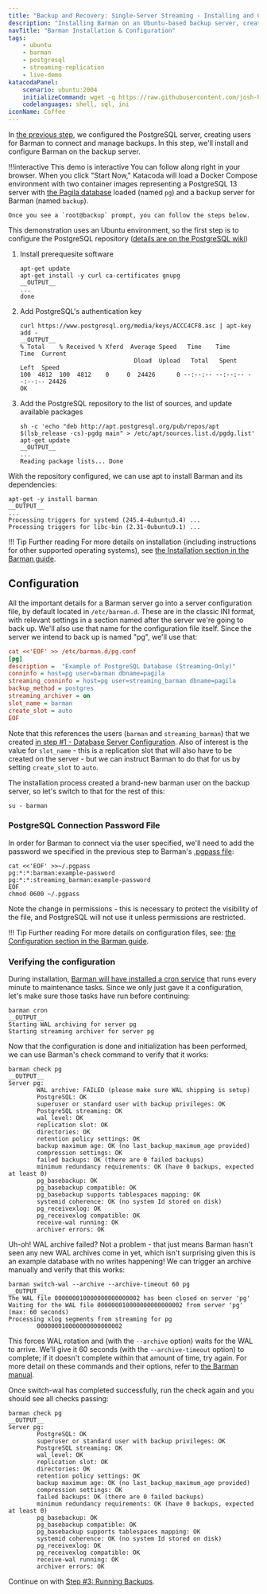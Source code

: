 ```yaml
---
title: "Backup and Recovery: Single-Server Streaming - Installing and Configuring Barman"
description: "Installing Barman on an Ubuntu-based backup server, creating a configuration file and testing the connection"
navTitle: "Barman Installation & Configuration"
tags:
    - ubuntu
    - barman
    - postgresql
    - streaming-replication
    - live-demo
katacodaPanel:
    scenario: ubuntu:2004
    initializeCommand: wget -q https://raw.githubusercontent.com/josh-heyer/barmantutorial/main/step02-backup-setup/docker-compose.yaml ; docker-compose up -d ; clear ; docker exec -it backup /bin/bash
    codelanguages: shell, sql, ini
iconName: Coffee
---
```


In [the previous step](step01-db-setup), we configured the PostgreSQL server, creating users for Barman to connect and manage backups. In this step, we'll install and configure Barman on the backup server.

!!!interactive This demo is interactive
    You can follow along right in your browser. When you click "Start Now," Katacoda will load a Docker Compose 
    environment with two container images representing a PostgreSQL 13 server with 
    [the Pagila database](https://github.com/devrimgunduz/pagila) loaded (named `pg`)
    and a backup server for Barman (named `backup`).

    Once you see a `root@backup` prompt, you can follow the steps below.

<KatacodaPanel />

This demonstration uses an Ubuntu environment, so the first step is to configure the PostgreSQL repository ([details are on the PostgreSQL wiki](https://wiki.postgresql.org/wiki/Apt))

1. Install prerequesite software

    ```shell
    apt-get update
    apt-get install -y curl ca-certificates gnupg 
    __OUTPUT__
    ...
    done
    ```
2. Add PostgreSQL's authentication key

    ```shell
    curl https://www.postgresql.org/media/keys/ACCC4CF8.asc | apt-key add -
    __OUTPUT__
    % Total    % Received % Xferd  Average Speed   Time    Time     Time  Current
                                    Dload  Upload   Total   Spent    Left  Speed
    100  4812  100  4812    0     0  24426      0 --:--:-- --:--:-- --:--:-- 24426
    OK    
    ```

3. Add the PostgreSQL repository to the list of sources, and update available packages

    ```shell
    sh -c 'echo "deb http://apt.postgresql.org/pub/repos/apt $(lsb_release -cs)-pgdg main" > /etc/apt/sources.list.d/pgdg.list'
    apt-get update
    __OUTPUT__
    ...
    Reading package lists... Done
    ```

With the repository configured, we can use apt to install Barman and its dependencies:

```shell
apt-get -y install barman
__OUTPUT__
...
Processing triggers for systemd (245.4-4ubuntu3.4) ...
Processing triggers for libc-bin (2.31-0ubuntu9.1) ...
```

!!! Tip Further reading
    For more details on installation (including instructions for other supported operating systems), see [the Installation section in the Barman guide](http://docs.pgbarman.org/release/2.12/#installation).

## Configuration

All the important details for a Barman server go into a server configuration file, by default located in `/etc/barman.d`. These are in the classic INI format, with relevant settings in a section named after the server we're going to back up. We'll also use that name for the configuration file itself. Since the server we intend to back up is named "pg", we'll use that:

```ini
cat <<'EOF' >> /etc/barman.d/pg.conf
[pg]
description =  "Example of PostgreSQL Database (Streaming-Only)"
conninfo = host=pg user=barman dbname=pagila
streaming_conninfo = host=pg user=streaming_barman dbname=pagila
backup_method = postgres
streaming_archiver = on
slot_name = barman
create_slot = auto
EOF
```

Note that this references the users (`barman` and `streaming_barman`) that we created [in step #1 - Database Server Configuration](../step01-db-setup/). Also of interest is the value for `slot_name` - this is a replication slot that will also have to be created on the server - but we can instruct Barman to do that for us by setting `create_slot` to `auto`.

The installation process created a brand-new barman user on the backup server, so let's switch to that for the rest of this:

```shell
su - barman
```

### PostgreSQL Connection Password File

In order for Barman to connect via the user specified, we'll need to add the password we specified in the previous step to Barman's [.pgpass file](https://www.postgresql.org/docs/current/libpq-pgpass.html):

```shell
cat <<'EOF' >>~/.pgpass
pg:*:*:barman:example-password
pg:*:*:streaming_barman:example-password
EOF
chmod 0600 ~/.pgpass
```

Note the change in permissions - this is necessary to protect the visibility of the file, and PostgreSQL will not use it unless permissions are restricted.

!!! Tip Further reading
    For more details on configuration files, see: [the Configuration section in the Barman guide](http://docs.pgbarman.org/release/2.12/#configuration).

### Verifying the configuration

During installation, [Barman will have installed a cron service](http://docs.pgbarman.org/release/2.12/index.html#cron) that runs every minute to maintenance tasks. Since we only just gave it a configuration, let's make sure those tasks have run before continuing: 

```shell
barman cron
__OUTPUT__
Starting WAL archiving for server pg
Starting streaming archiver for server pg
```

Now that the configuration is done and initialization has been performed, we can use Barman's check command to verify that it works:

```shell
barman check pg
__OUTPUT__
Server pg:
        WAL archive: FAILED (please make sure WAL shipping is setup)
        PostgreSQL: OK
        superuser or standard user with backup privileges: OK
        PostgreSQL streaming: OK
        wal_level: OK
        replication slot: OK
        directories: OK
        retention policy settings: OK
        backup maximum age: OK (no last_backup_maximum_age provided)
        compression settings: OK
        failed backups: OK (there are 0 failed backups)
        minimum redundancy requirements: OK (have 0 backups, expected at least 0)
        pg_basebackup: OK
        pg_basebackup compatible: OK
        pg_basebackup supports tablespaces mapping: OK
        systemid coherence: OK (no system Id stored on disk)
        pg_receivexlog: OK
        pg_receivexlog compatible: OK
        receive-wal running: OK
        archiver errors: OK
```

Uh-oh! WAL archive failed? Not a problem - that just means Barman hasn't seen any new WAL archives come in yet, which isn't surprising given this is an example 
database with no writes happening! We can trigger an archive manually and verify that this works:

```shell
barman switch-wal --archive --archive-timeout 60 pg
__OUTPUT__
The WAL file 000000010000000000000002 has been closed on server 'pg'
Waiting for the WAL file 000000010000000000000002 from server 'pg' (max: 60 seconds)
Processing xlog segments from streaming for pg
        000000010000000000000002
```
This forces WAL rotation and (with the `--archive` option) waits for the WAL to arrive. We'll give it 60 seconds (with the `--archive-timeout` option) to complete; 
if it doesn't complete within that amount of time, try again. For more detail on these commands and their options, refer to [the Barman manual](https://docs.pgbarman.org/release/2.12/barman.1.html#commands).

Once switch-wal has completed successfully, run the check again and you should see all checks passing:

```shell
barman check pg
__OUTPUT__
Server pg:
        PostgreSQL: OK
        superuser or standard user with backup privileges: OK
        PostgreSQL streaming: OK
        wal_level: OK
        replication slot: OK
        directories: OK
        retention policy settings: OK
        backup maximum age: OK (no last_backup_maximum_age provided)
        compression settings: OK
        failed backups: OK (there are 0 failed backups)
        minimum redundancy requirements: OK (have 0 backups, expected at least 0)
        pg_basebackup: OK
        pg_basebackup compatible: OK
        pg_basebackup supports tablespaces mapping: OK
        systemid coherence: OK (no system Id stored on disk)
        pg_receivexlog: OK
        pg_receivexlog compatible: OK
        receive-wal running: OK
        archiver errors: OK
```


Continue on with [Step #3: Running Backups](step03-backup).
